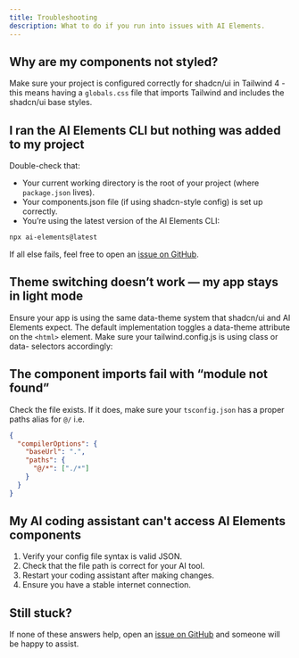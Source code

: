 ```yaml
---
title: Troubleshooting
description: What to do if you run into issues with AI Elements.
---
```


## Why are my components not styled?

Make sure your project is configured correctly for shadcn/ui in Tailwind 4 - this means having a `globals.css` file that imports Tailwind and includes the shadcn/ui base styles.

## I ran the AI Elements CLI but nothing was added to my project

Double-check that:

- Your current working directory is the root of your project (where `package.json` lives).
- Your components.json file (if using shadcn-style config) is set up correctly.
- You’re using the latest version of the AI Elements CLI:

```bash title="Terminal"
npx ai-elements@latest
```

If all else fails, feel free to open an [issue on GitHub](https://github.com/vercel/ai-elements/issues).

## Theme switching doesn’t work — my app stays in light mode

Ensure your app is using the same data-theme system that shadcn/ui and AI Elements expect. The default implementation toggles a data-theme attribute on the `<html>` element. Make sure your tailwind.config.js is using class or data- selectors accordingly:

## The component imports fail with “module not found”

Check the file exists. If it does, make sure your `tsconfig.json` has a proper paths alias for `@/` i.e.

```json title="tsconfig.json"
{
  "compilerOptions": {
    "baseUrl": ".",
    "paths": {
      "@/*": ["./*"]
    }
  }
}
```

## My AI coding assistant can't access AI Elements components

1. Verify your config file syntax is valid JSON.
2. Check that the file path is correct for your AI tool.
3. Restart your coding assistant after making changes.
4. Ensure you have a stable internet connection.

## Still stuck?

If none of these answers help, open an [issue on GitHub](https://github.com/vercel/ai-elements/issues) and someone will be happy to assist.
